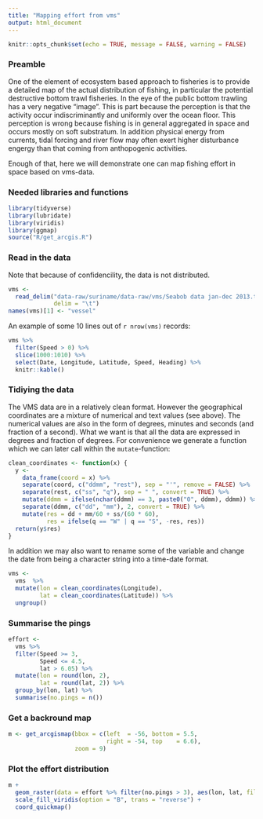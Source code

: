 ```yaml
---
title: "Mapping effort from vms"
output: html_document
---
```


```r
knitr::opts_chunk$set(echo = TRUE, message = FALSE, warning = FALSE)
```

### Preamble

One of the element of ecosystem based approach to fisheries is to provide a detailed map of the actual distribution of fishing, in particular the potential destructive bottom trawl fisheries. In the eye of the public bottom trawling has a very negative "image". This is part because the perception is that the activity occur indiscriminantly and uniformly over the ocean floor. This perception is wrong because fishing is in general aggregated in space and occurs mostly on soft substratum. In addition physical energy from currents, tidal forcing and river flow may often exert higher disturbance engergy than that coming from anthopogenic activities.

Enough of that, here we will demonstrate one can map fishing effort in space based on vms-data.

### Needed libraries and functions

```r
library(tidyverse)
library(lubridate)
library(viridis)
library(ggmap)
source("R/get_arcgis.R")
```

### Read in the data

Note that because of confidencility, the data is not distributed.

```r
vms <-
  read_delim("data-raw/suriname/data-raw/vms/Seabob data jan-dec 2013.txt",
             delim = "\t")
names(vms)[1] <- "vessel"
```

An example of some 10 lines out of `r nrow(vms)` records:
```r
vms %>% 
  filter(Speed > 0) %>% 
  slice(1000:1010) %>% 
  select(Date, Longitude, Latitude, Speed, Heading) %>% 
  knitr::kable()
```

### Tidiying the data

The VMS data are in a relatively clean format. However the geographical coordinates are a mixture of numerical and text values (see above). The numerical values are also in the form of degrees, minutes and seconds (and fraction of a second). What we want is that all the data are expressed in degrees and fraction of degrees. For convenience we generate a function which we can later call within the `mutate`-function:
```r
clean_coordinates <- function(x) {
  y <-
    data_frame(coord = x) %>% 
    separate(coord, c("ddmm", "rest"), sep = "'", remove = FALSE) %>%
    separate(rest, c("ss", "q"), sep = " ", convert = TRUE) %>% 
    mutate(ddmm = ifelse(nchar(ddmm) == 3, paste0("0", ddmm), ddmm)) %>% 
    separate(ddmm, c("dd", "mm"), 2, convert = TRUE) %>% 
    mutate(res = dd + mm/60 + ss/(60 * 60),
           res = ifelse(q == "W" | q == "S", -res, res))
  return(y$res)
}
```

In addition we may also want to rename some of the variable and change the date from being a character string into a time-date format.
```r
vms <-
  vms  %>% 
  mutate(lon = clean_coordinates(Longitude),
         lat = clean_coordinates(Latitude)) %>% 
  ungroup()
```

### Summarise the pings
```r
effort <-
  vms %>%
  filter(Speed >= 3,
         Speed <= 4.5,
         lat > 6.05) %>% 
  mutate(lon = round(lon, 2),
         lat = round(lat, 2)) %>% 
  group_by(lon, lat) %>% 
  summarise(no.pings = n())
```

### Get a backround map
```r
m <- get_arcgismap(bbox = c(left  = -56, bottom = 5.5,
                            right = -54, top    = 6.6),
                   zoom = 9)
```

### Plot the effort distribution

```r
m + 
  geom_raster(data = effort %>% filter(no.pings > 3), aes(lon, lat, fill = no.pings)) +
  scale_fill_viridis(option = "B", trans = "reverse") +
  coord_quickmap()
```

